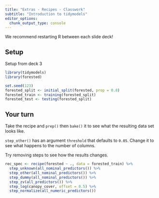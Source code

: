 ```yaml
---
title: "Extras - Recipes - Classwork"
subtitle: "Introduction to tidymodels"
editor_options: 
  chunk_output_type: console
---
```


We recommend restarting R between each slide deck!

## Setup

Setup from deck 3

```r
library(tidymodels)
library(forested)

set.seed(123)
forested_split <- initial_split(forested, prop = 0.8)
forested_train <- training(forested_split)
forested_test <- testing(forested_split)
```

## Your turn

Take the recipe and `prep()` then `bake()` it to see what the resulting data set looks like.

`step_other()` has an argument `threshold` that defaults to `0.05`. Change it to see what happens to the number of columns.

Try removing steps to see how the results changes.

```r
rec_spec <- recipe(forested ~ ., data = forested_train) %>%  
  step_unknown(all_nominal_predictors()) %>%  
  step_other(all_nominal_predictors()) %>%  
  step_dummy(all_nominal_predictors()) %>%  
  step_zv(all_predictors()) %>%  
  step_log(canopy_cover, offset = 0.5) %>% 
  step_normalize(all_numeric_predictors())
```


